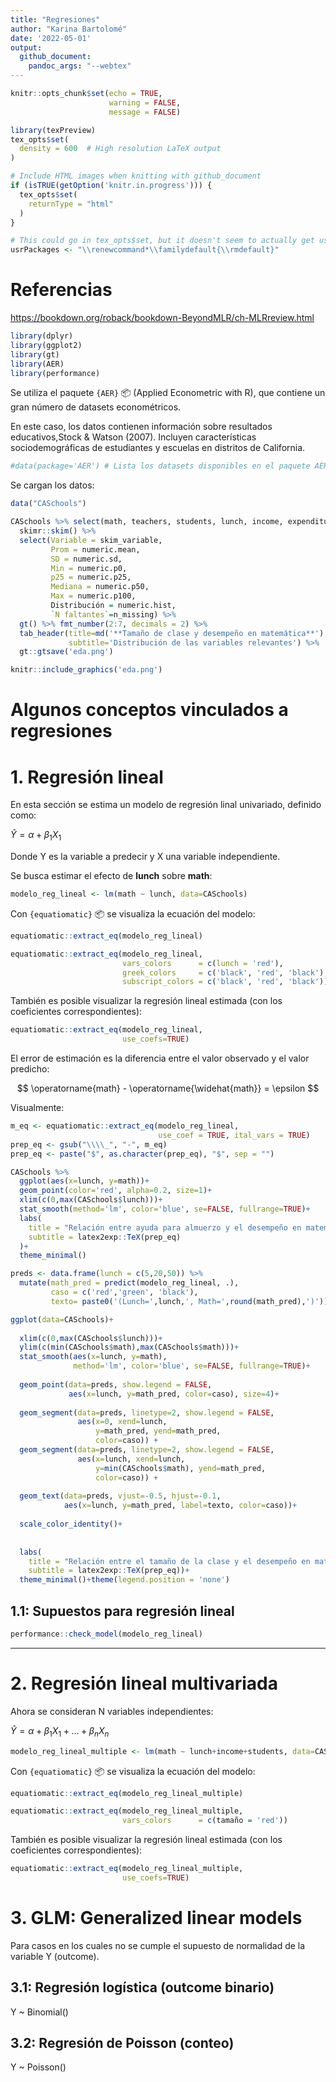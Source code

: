 ```yaml
---
title: "Regresiones"
author: "Karina Bartolomé"
date: '2022-05-01'
output: 
  github_document:
    pandoc_args: "--webtex"
---
```


```r
knitr::opts_chunk$set(echo = TRUE, 
                      warning = FALSE,
                      message = FALSE)

library(texPreview)
tex_opts$set(
  density = 600  # High resolution LaTeX output
)

# Include HTML images when knitting with github_document
if (isTRUE(getOption('knitr.in.progress'))) {
  tex_opts$set(
    returnType = "html"
  )
}

# This could go in tex_opts$set, but it doesn't seem to actually get used there
usrPackages <- "\\renewcommand*\\familydefault{\\rmdefault}"
```



# Referencias

<https://bookdown.org/roback/bookdown-BeyondMLR/ch-MLRreview.html>

```r
library(dplyr)
library(ggplot2)
library(gt)
library(AER)
library(performance)
```

Se utiliza el paquete `{AER}` 📦 (Applied Econometric with R), que contiene un gran número de datasets econométricos.

En este caso, los datos contienen información sobre resultados educativos,Stock & Watson (2007). Incluyen características sociodemográficas de estudiantes y escuelas en distritos de California.

```r
#data(package='AER') # Lista los datasets disponibles en el paquete AER
```

Se cargan los datos:

```r
data("CASchools")
```

```r
CASchools %>% select(math, teachers, students, lunch, income, expenditure, computer) %>% 
  skimr::skim() %>% 
  select(Variable = skim_variable,
         Prom = numeric.mean, 
         SD = numeric.sd, 
         Min = numeric.p0,
         p25 = numeric.p25,
         Mediana = numeric.p50,
         Max = numeric.p100,
         Distribución = numeric.hist, 
         `N faltantes`=n_missing) %>% 
  gt() %>% fmt_number(2:7, decimals = 2) %>% 
  tab_header(title=md('**Tamaño de clase y desempeño en matemática**'),
             subtitle='Distribución de las variables relevantes') %>% 
  gt::gtsave('eda.png')
```

```r
knitr::include_graphics('eda.png')
```


# Algunos conceptos vinculados a regresiones

# 1. Regresión lineal

En esta sección se estima un modelo de regresión linal univariado, definido como:

$\hat{Y} = \alpha + \beta_1 X_1$

Donde Y es la variable a predecir y X una variable independiente. 

Se busca estimar el efecto de **lunch** sobre **math**:

```r
modelo_reg_lineal <- lm(math ~ lunch, data=CASchools)
```

Con `{equatiomatic}` 📦  se visualiza la ecuación del modelo:

```r
equatiomatic::extract_eq(modelo_reg_lineal)
```

```r
equatiomatic::extract_eq(modelo_reg_lineal, 
                         vars_colors      = c(lunch = 'red'),
                         greek_colors     = c('black', 'red', 'black'), 
                         subscript_colors = c('black', 'red', 'black')) 
```

También es posible visualizar la regresión lineal estimada (con los coeficientes correspondientes):

```r
equatiomatic::extract_eq(modelo_reg_lineal, 
                         use_coefs=TRUE) 
```

El error de estimación es la diferencia entre el valor observado y el valor predicho:

$$ \operatorname{math} - \operatorname{\widehat{math}} = \epsilon $$

Visualmente: 

```r
m_eq <- equatiomatic::extract_eq(modelo_reg_lineal, 
                                 use_coef = TRUE, ital_vars = TRUE)
prep_eq <- gsub("\\\\_", "-", m_eq)
prep_eq <- paste("$", as.character(prep_eq), "$", sep = "")

CASchools %>% 
  ggplot(aes(x=lunch, y=math))+
  geom_point(color='red', alpha=0.2, size=1)+
  xlim(c(0,max(CASchools$lunch)))+
  stat_smooth(method='lm', color='blue', se=FALSE, fullrange=TRUE)+
  labs(
    title = "Relación entre ayuda para almuerzo y el desempeño en matemática",
    subtitle = latex2exp::TeX(prep_eq)
  )+
  theme_minimal()
```


```r
preds <- data.frame(lunch = c(5,20,50)) %>% 
  mutate(math_pred = predict(modelo_reg_lineal, .), 
         caso = c('red','green', 'black'), 
         texto= paste0('(Lunch=',lunch,', Math=',round(math_pred),')')) 

ggplot(data=CASchools)+
  
  xlim(c(0,max(CASchools$lunch)))+
  ylim(c(min(CASchools$math),max(CASchools$math)))+
  stat_smooth(aes(x=lunch, y=math), 
              method='lm', color='blue', se=FALSE, fullrange=TRUE)+
  
  geom_point(data=preds, show.legend = FALSE,
             aes(x=lunch, y=math_pred, color=caso), size=4)+
  
  geom_segment(data=preds, linetype=2, show.legend = FALSE,
               aes(x=0, xend=lunch,  
                   y=math_pred, yend=math_pred, 
                   color=caso)) +
  geom_segment(data=preds, linetype=2, show.legend = FALSE,
               aes(x=lunch, xend=lunch,  
                   y=min(CASchools$math), yend=math_pred, 
                   color=caso)) +
  
  geom_text(data=preds, vjust=-0.5, hjust=-0.1,
            aes(x=lunch, y=math_pred, label=texto, color=caso))+
  
  scale_color_identity()+
  
  
  labs(
    title = "Relación entre el tamaño de la clase y el desempeño en matemática",
    subtitle = latex2exp::TeX(prep_eq))+
  theme_minimal()+theme(legend.position = 'none')
```

## 1.1: Supuestos para regresión lineal

```r
performance::check_model(modelo_reg_lineal)
```

------------------------------------------------------------------------



# 2. Regresión lineal multivariada

Ahora se consideran N variables independientes: 

$\hat{Y} = \alpha + \beta_1 X_1 + ... + \beta_n X_n$


```r
modelo_reg_lineal_multiple <- lm(math ~ lunch+income+students, data=CASchools)
```

Con `{equatiomatic}` 📦  se visualiza la ecuación del modelo:

```r
equatiomatic::extract_eq(modelo_reg_lineal_multiple)
```

```r
equatiomatic::extract_eq(modelo_reg_lineal_multiple, 
                         vars_colors      = c(tamaño = 'red')) 
```

También es posible visualizar la regresión lineal estimada (con los coeficientes correspondientes):

```r
equatiomatic::extract_eq(modelo_reg_lineal_multiple, 
                         use_coefs=TRUE) 
```



# 3. GLM: Generalized linear models

Para casos en los cuales no se cumple el supuesto de normalidad de la variable Y (outcome).

## 3.1: Regresión logística (outcome binario)

Y \~ Binomial()

## 3.2: Regresión de Poisson (conteo)

Y \~ Poisson()
